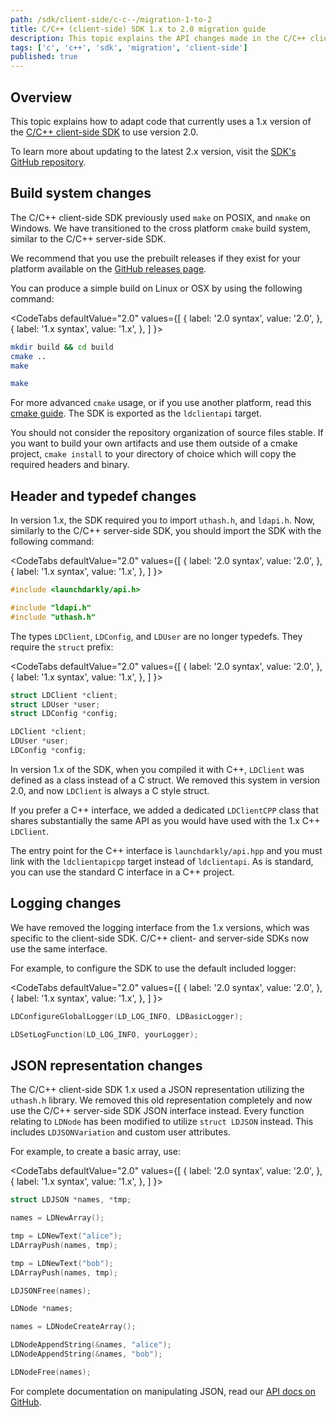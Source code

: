 ```yaml
---
path: /sdk/client-side/c-c--/migration-1-to-2
title: C/C++ (client-side) SDK 1.x to 2.0 migration guide
description: This topic explains the API changes made in the C/C++ client-side SDK 2 release and how to migrate to that version.
tags: ['c', 'c++', 'sdk', 'migration', 'client-side']
published: true
---
```


## Overview

This topic explains how to adapt code that currently uses a 1.x version of the [C/C++ client-side SDK](/sdk/client-side/c-c--) to use version 2.0.

To learn more about updating to the latest 2.x version, visit the [SDK's GitHub repository](https://github.com/launchdarkly/c-client-sdk/releases).

## Build system changes

The C/C++ client-side SDK previously used `make` on POSIX, and `nmake` on Windows. We have transitioned to the cross platform `cmake` build system, similar to the C/C++ server-side SDK.

We recommend that you use the prebuilt releases if they exist for your platform available on the [GitHub releases page](https://github.com/launchdarkly/c-client-sdk/releases).

You can produce a simple build on Linux or OSX by using the following command:

<CodeTabs
  defaultValue="2.0"
  values={[
    { label: '2.0 syntax', value: '2.0', },
    { label: '1.x syntax', value: '1.x', },
  ]
}>

<CodeTabItem value="2.0">

```bash
mkdir build && cd build
cmake ..
make
```

</CodeTabItem>

<CodeTabItem value="1.x">

```bash
make
```

</CodeTabItem>

</CodeTabs>

For more advanced `cmake` usage, or if you use another platform, read this [cmake guide](http://preshing.com/20170511/how-to-build-a-cmake-based-project). The SDK is exported as the `ldclientapi` target.

You should not consider the repository organization of source files stable. If you want to build your own artifacts and use them outside of a cmake project, `cmake install` to your directory of choice which will copy the required headers and binary.

## Header and typedef changes

In version 1.x, the SDK required you to import `uthash.h`, and `ldapi.h`. Now, similarly to the C/C++ server-side SDK, you should import the SDK with the following command:

<CodeTabs
  defaultValue="2.0"
  values={[
    { label: '2.0 syntax', value: '2.0', },
    { label: '1.x syntax', value: '1.x', },
  ]
}>

<CodeTabItem value="2.0">

```c
#include <launchdarkly/api.h>
```

</CodeTabItem>

<CodeTabItem value="1.x">

```c
#include "ldapi.h"
#include "uthash.h"
```

</CodeTabItem>

</CodeTabs>

The types `LDClient`, `LDConfig`, and `LDUser` are no longer typedefs. They require the `struct` prefix:

<CodeTabs
  defaultValue="2.0"
  values={[
    { label: '2.0 syntax', value: '2.0', },
    { label: '1.x syntax', value: '1.x', },
  ]
}>

<CodeTabItem value="2.0">

```c
struct LDClient *client;
struct LDUser *user;
struct LDConfig *config;
```

</CodeTabItem>

<CodeTabItem value="1.x">

```c
LDClient *client;
LDUser *user;
LDConfig *config;
```

</CodeTabItem>

</CodeTabs>

In version 1.x of the SDK, when you compiled it with C++, `LDClient` was defined as a class instead of a C struct. We removed this system in version 2.0, and now `LDClient` is always a C style struct.

If you prefer a C++ interface, we added a dedicated `LDClientCPP` class that shares substantially the same API as you would have used with the 1.x C++ `LDClient`.

The entry point for the C++ interface is `launchdarkly/api.hpp` and you must link with the `ldclientapicpp` target instead of `ldclientapi`. As is standard, you can use the standard C interface in a C++ project.

## Logging changes

We have removed the logging interface from the 1.x versions, which was specific to the client-side SDK. C/C++ client- and server-side SDKs now use the same interface.

For example, to configure the SDK to use the default included logger:

<CodeTabs
  defaultValue="2.0"
  values={[
    { label: '2.0 syntax', value: '2.0', },
    { label: '1.x syntax', value: '1.x', },
  ]
}>

<CodeTabItem value="2.0">

```c
LDConfigureGlobalLogger(LD_LOG_INFO, LDBasicLogger);
```

</CodeTabItem>

<CodeTabItem value="1.x">

```c
LDSetLogFunction(LD_LOG_INFO, yourLogger);
```

</CodeTabItem>

</CodeTabs>

## JSON representation changes

The C/C++ client-side SDK 1.x used a JSON representation utilizing the `uthash.h` library. We removed this old representation completely and now use the C/C++ server-side SDK JSON interface instead. Every function relating to `LDNode` has been modified to utilize `struct LDJSON` instead. This includes `LDJSONVariation` and custom user attributes.

For example, to create a basic array, use:

<CodeTabs
  defaultValue="2.0"
  values={[
    { label: '2.0 syntax', value: '2.0', },
    { label: '1.x syntax', value: '1.x', },
  ]
}>

<CodeTabItem value="2.0">

```c
struct LDJSON *names, *tmp;

names = LDNewArray();

tmp = LDNewText("alice");
LDArrayPush(names, tmp);

tmp = LDNewText("bob");
LDArrayPush(names, tmp);

LDJSONFree(names);
```

</CodeTabItem>

<CodeTabItem value="1.x">

```c
LDNode *names;

names = LDNodeCreateArray();

LDNodeAppendString(&names, "alice");
LDNodeAppendString(&names, "bob");

LDNodeFree(names);
```

</CodeTabItem>

</CodeTabs>

For complete documentation on manipulating JSON, read our [API docs on GitHub](https://launchdarkly.github.io/c-client-sdk/json_8h.html).
